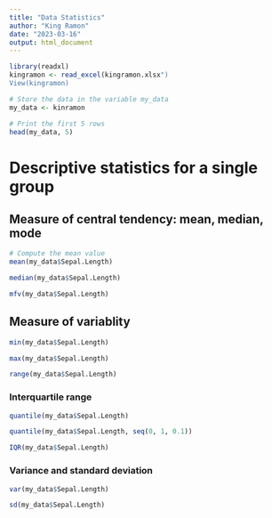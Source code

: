 ```yaml
---
title: "Data Statistics"
author: "King Ramon"
date: "2023-03-16"
output: html_document
---
```

```r
library(readxl)
kingramon <- read_excel(kingramon.xlsx")
View(kingramon)
```

```r
# Store the data in the variable my_data
my_data <- kinramon
```


```r
# Print the first 5 rows
head(my_data, 5)
```

# 

# Descriptive statistics for a single group

## Measure of central tendency: mean, median, mode

```r
# Compute the mean value
mean(my_data$Sepal.Length)
```

```r
median(my_data$Sepal.Length)
```

```r
mfv(my_data$Sepal.Length)
```

## Measure of variablity

```r
min(my_data$Sepal.Length)
```

```r
max(my_data$Sepal.Length)
```

```r
range(my_data$Sepal.Length)
```

### Interquartile range

```r
quantile(my_data$Sepal.Length)
```

```r
quantile(my_data$Sepal.Length, seq(0, 1, 0.1))
```

```r
IQR(my_data$Sepal.Length)
```

### Variance and standard deviation

```r
var(my_data$Sepal.Length)
```

```r
sd(my_data$Sepal.Length)
```